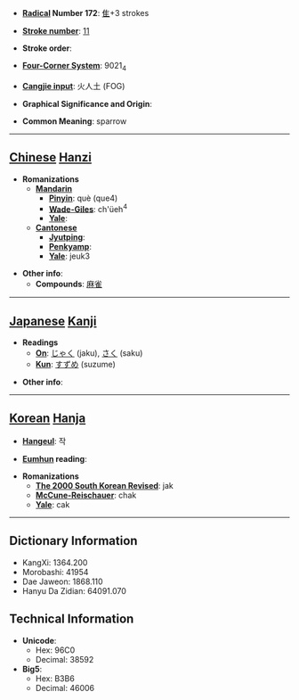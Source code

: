 * '''[[Wiktionary:Chinese radical index| Radical]] Number 172''': [[Wiktionary:Chinese radical index 隹|隹]]+3 strokes

* '''[[Wiktionary:Chinese total strokes index|Stroke number]]''': [[Wiktionary:Chinese total strokes index 11|11]]

* '''Stroke order''': 

* '''[[Wiktionary:Chinese four corner index|Four-Corner System]]''': 9021<sub>4</sub>

* '''[[Wiktionary:Chinese Cangjie index|Cangjie input]]''': 火人土 (FOG)

* '''Graphical Significance and Origin''': 

* '''Common Meaning''': sparrow

----

== [[Chinese]] [[Hanzi]] ==

* '''Romanizations'''
** '''[[Mandarin]]'''
*** '''[[Pinyin]]''': què (que4)
*** '''[[Wade-Giles]]''': ch'üeh<sup>4</sup>
*** '''[[Yale]]''': 
** '''[[Cantonese]]'''
*** '''[[Jyutping]]''':
*** '''[[Penkyamp]]''': 
*** '''[[Yale]]''': jeuk3

* '''Other info''': 
** '''Compounds''': [[麻雀]]

----

== [[Japanese]] [[Kanji]] ==

* '''Readings'''
** '''[[On]]''': [[じゃく]] (jaku), [[さく]] (saku)
** '''[[Kun]]''': [[すずめ]] (suzume)

* '''Other info''':  

----

== [[Korean]] [[Hanja]] ==

* '''[[Hangeul]]''': 작

* '''[[Eumhun]] reading''': 

* '''Romanizations'''
** '''[[The 2000 South Korean Revised Romanization|The 2000 South Korean Revised]]''': jak
** '''[[McCune-Reischauer]]''': chak
** '''[[Yale]]''': cak

----

== Dictionary Information ==

* KangXi: 1364.200
* Morobashi: 41954
* Dae Jaweon: 1868.110
* Hanyu Da Zidian: 64091.070

== Technical Information ==

* '''Unicode''':
** Hex: 96C0
** Decimal: 38592
* '''Big5''':
** Hex: B3B6
** Decimal: 46006
